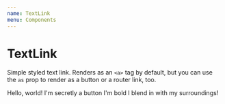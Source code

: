 ```yaml
---
name: TextLink
menu: Components
---
```



# TextLink

Simple styled text link. Renders as an `<a>` tag by default, but you can use the `as` prop to render as a button or a router link, too.

<Playground>
	<InlineList spacing="s">
		<TextLink href="#">Hello, world!</TextLink>
		<TextLink as="button" href="#">I'm secretly a button</TextLink>
		<TextLink bold href="#">I'm bold</TextLink>
		<TextLink stealthy href="#">I blend in with my surroundings!</TextLink>
	</InlineList>
</Playground>